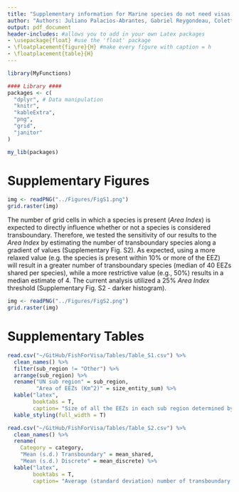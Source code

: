 ```yaml
---
title: "Supplementary information for Marine species do not need visas: the transboundary nature of the world’s exploited marine species"
author: "Authors: Juliano Palacios-Abrantes, Gabriel Reygondeau, Colette Wabnitz and William W.L. Cheung"
output: pdf_document
header-includes: #allows you to add in your own Latex packages
- \usepackage{float} #use the 'float' package
- \floatplacement{figure}{H} #make every figure with caption = h
- \floatplacement{table}{H}
---
```


```r

library(MyFunctions)

#### Library ####
packages <- c(
  "dplyr", # Data manipulation
  "knitr",
  "kableExtra",
  "png",
  "grid",
  "janitor"
)

my_lib(packages)

```

# Supplementary Figures

```r

img <- readPNG("../Figures/FigS1.png")
grid.raster(img)
```

<!-- ![Figure S1. Number of transboundary species per EEZ and their contributions to countries’ EEZ catch. The number of species is displayed in the EEZ while catch (in thousand tons) is displayed in the land polygon.](../Figures/FigS1.png) -->

\clearpage

The number of grid cells in which a species is present (*Area Index*) is expected to directly influence whether or not a species is considered transboundary. Therefore, we tested the sensitivity of our results to the *Area Index* by estimating the number of transboundary species along a gradient of values (Supplementary Fig. S2). As expected, using a more relaxed value (e.g. the species is present within 10% or more of the EEZ) will result in a greater number of transboundary species (median of 40 EEZs shared per species), while a more restrictive value (e.g., 50%) results in a median estimate of 4. The current analysis utilized a 25% *Area Index* threshold (Supplementary Fig. S2 - darker histogram).

```r

img <- readPNG("../Figures/FigS2.png")
grid.raster(img)
```

<!-- ![Figure S2. Histogram of number of transboundary species using different Area Index threshold values. The darker histogram represents the threshold (25%) used in the present analysis](../Figures/FigS2.png) -->
  
\clearpage

# Supplementary Tables


```r

read.csv("~/GitHub/FishForVisa/Tables/Table_S1.csv") %>% 
  clean_names() %>% 
  filter(sub_region != "Other") %>% 
  arrange(sub_region) %>% 
  rename("UN sub region" = sub_region,
         "Area of EEZs (Km^2)" = size_entity_sum) %>% 
  kable("latex",
        booktabs = T,
        caption= "Size of all the EEZs in each sub region determined by the United Nations") %>% 
  kable_styling(full_width = T)

```

```r

read.csv("~/GitHub/FishForVisa/Tables/Table_S2.csv") %>% 
  clean_names() %>% 
  rename(
    Category = category,
    "Mean (s.d.) Transboundary" = mean_shared,
    "Mean (s.d.) Discrete" = mean_discrete) %>% 
  kable("latex",
        booktabs = T,
        caption= "Average (standard deviation) number of transboundary and discrete species per EEZ for each catch trend category")

```